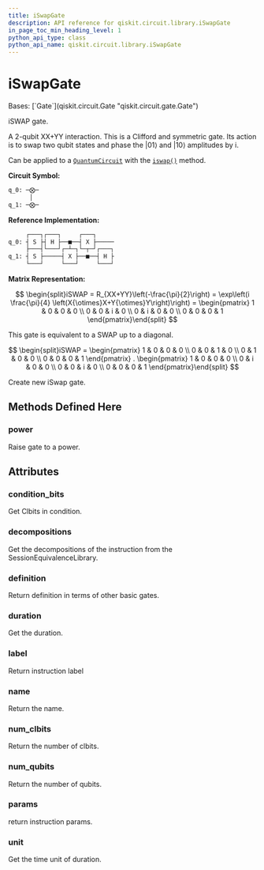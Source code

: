 ```yaml
---
title: iSwapGate
description: API reference for qiskit.circuit.library.iSwapGate
in_page_toc_min_heading_level: 1
python_api_type: class
python_api_name: qiskit.circuit.library.iSwapGate
---
```


# iSwapGate

<Class id="qiskit.circuit.library.iSwapGate" github="https://github.com/qiskit/qiskit/tree/stable/0.24/qiskit/circuit/library/standard_gates/iswap.py" signature="iSwapGate(label=None)">
  Bases: [`Gate`](qiskit.circuit.Gate "qiskit.circuit.gate.Gate")

  iSWAP gate.

  A 2-qubit XX+YY interaction. This is a Clifford and symmetric gate. Its action is to swap two qubit states and phase the $|01\rangle$ and $|10\rangle$ amplitudes by i.

  Can be applied to a [`QuantumCircuit`](qiskit.circuit.QuantumCircuit "qiskit.circuit.QuantumCircuit") with the [`iswap()`](qiskit.circuit.QuantumCircuit#iswap "qiskit.circuit.QuantumCircuit.iswap") method.

  **Circuit Symbol:**

  ```python
  q_0: ─⨂─
        │
  q_1: ─⨂─
  ```

  **Reference Implementation:**

  ```python
       ┌───┐┌───┐     ┌───┐
  q_0: ┤ S ├┤ H ├──■──┤ X ├─────
       ├───┤└───┘┌─┴─┐└─┬─┘┌───┐
  q_1: ┤ S ├─────┤ X ├──■──┤ H ├
       └───┘     └───┘     └───┘
  ```

  **Matrix Representation:**

  $$
  \begin{split}iSWAP = R_{XX+YY}\left(-\frac{\pi}{2}\right)
    = \exp\left(i \frac{\pi}{4} \left(X{\otimes}X+Y{\otimes}Y\right)\right) =
      \begin{pmatrix}
          1 & 0 & 0 & 0 \\
          0 & 0 & i & 0 \\
          0 & i & 0 & 0 \\
          0 & 0 & 0 & 1
      \end{pmatrix}\end{split}
  $$

  This gate is equivalent to a SWAP up to a diagonal.

  $$
  \begin{split}iSWAP =
     \begin{pmatrix}
         1 & 0 & 0 & 0 \\
         0 & 0 & 1 & 0 \\
         0 & 1 & 0 & 0 \\
         0 & 0 & 0 & 1
     \end{pmatrix}
  .  \begin{pmatrix}
         1 & 0 & 0 & 0 \\
         0 & i & 0 & 0 \\
         0 & 0 & i & 0 \\
         0 & 0 & 0 & 1
     \end{pmatrix}\end{split}
  $$

  Create new iSwap gate.

  ## Methods Defined Here

  <span id="qiskit-circuit-library-iswapgate-power" />

  ### power

  <Function id="qiskit.circuit.library.iSwapGate.power" name="power" signature="iSwapGate.power(exponent)">
    Raise gate to a power.
  </Function>

  ## Attributes

  ### condition\_bits

  <Attribute id="qiskit.circuit.library.iSwapGate.condition_bits" name="condition_bits">
    Get Clbits in condition.
  </Attribute>

  ### decompositions

  <Attribute id="qiskit.circuit.library.iSwapGate.decompositions" name="decompositions">
    Get the decompositions of the instruction from the SessionEquivalenceLibrary.
  </Attribute>

  ### definition

  <Attribute id="qiskit.circuit.library.iSwapGate.definition" name="definition">
    Return definition in terms of other basic gates.
  </Attribute>

  ### duration

  <Attribute id="qiskit.circuit.library.iSwapGate.duration" name="duration">
    Get the duration.
  </Attribute>

  ### label

  <Attribute id="qiskit.circuit.library.iSwapGate.label" name="label">
    Return instruction label
  </Attribute>

  ### name

  <Attribute id="qiskit.circuit.library.iSwapGate.name" name="name">
    Return the name.
  </Attribute>

  ### num\_clbits

  <Attribute id="qiskit.circuit.library.iSwapGate.num_clbits" name="num_clbits">
    Return the number of clbits.
  </Attribute>

  ### num\_qubits

  <Attribute id="qiskit.circuit.library.iSwapGate.num_qubits" name="num_qubits">
    Return the number of qubits.
  </Attribute>

  ### params

  <Attribute id="qiskit.circuit.library.iSwapGate.params" name="params">
    return instruction params.
  </Attribute>

  ### unit

  <Attribute id="qiskit.circuit.library.iSwapGate.unit" name="unit">
    Get the time unit of duration.
  </Attribute>
</Class>

